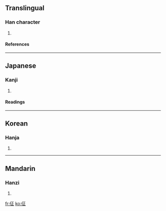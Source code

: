 ==Translingual==
===Han character===
{{Han char|rad=人|as=05|sn=7|four=|canj=人一卜一 (OMYM)}}
# {{defn|Han|sort=人05}}
====References====
{{Han ref|kx=0097.170|dkj=00491|dj=0206.050|hdz=10129.110|uh=4F42|ud=20290}}
----
==Japanese==
===Kanji===
{{ja-kanji|grade=|rs=人05}}
# {{defn|Japanese}} 
====Readings====
{{ja-readings|on=[[やい]] (yai), [[しょう]] (shō)|kun=[[おそれあわてる]] (osoreawateru)}}
----
==Korean==
===Hanja===
{{ko-hanja|hangeul=정|rv=jeong|mr=chŏng}}
# {{defn|Korean}}
----
==Mandarin==
===Hanzi===
{{cmn-hanzi|pin=[[tián]] (tian2), [[zhēng]] (zheng1)|wg=t'ien<sup>2</sup>, cheng<sup>1</sup>}}
# {{defn|Mandarin}}

[[fr:佂]]
[[ko:佂]]